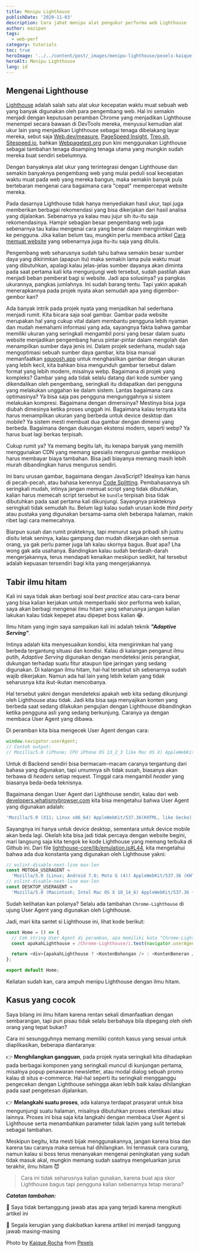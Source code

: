 ```yaml
---
title: Menipu Lighthouse
publishDate: '2020-11-03'
description: Cara jahat menipu alat pengukur performa web Lighthouse
author: mazipan
tags:
  - web-perf
category: tutorials
toc: true
heroImage: '../../content/post/_images/menipu-lighthouse/pexels-kaique-rocha-48013.jpg'
heroAlt: Menipu Lighthouse
lang: id
---
```


## Mengenai Lighthouse

[Lighthouse](https://github.com/GoogleChrome/lighthouse) adalah salah satu alat ukur kecepatan waktu muat sebuah web yang banyak digunakan oleh para pengembang web. Hal ini semakin menjadi dengan keputusan peramban Chrome yang menjadikan Lighthouse menempel secara bawaan di DevTools mereka, menyusul kemudian alat ukur lain yang menjadikan Lighthouse sebagai tenaga dibelakang layar mereka, sebut saja [Web.dev/measure](https://web.dev/measure/), [PageSpeed Insight](https://developers.google.com/speed/pagespeed/insights/), [Treo.sh](https://treo.sh/), [Sitespeed.io](https://www.sitespeed.io/), bahkan [Webpagetest.org](https://www.webpagetest.org/) pun kini menggunakan Lighthouse sebagai tambahan tenaga disamping tenaga utama yang mungkin sudah mereka buat sendiri sebelumnya.

Dengan banyaknya alat ukur yang terintegrasi dengan Lighthouse dan semakin banyaknya pengembang web yang mulai peduli soal kecepatan waktu muat pada web yang mereka bangun, maka semakin banyak pula bertebaran mengenai cara bagaimana cara "cepat" mempercepat website mereka.

Pada dasarnya Lighthouse tidak hanya menyediakan hasil ukur, tapi juga memberikan berbagai rekomendasi yang bisa dikerjakan dari hasil analisa yang dijalankan. Sebenarnya ya kalau mau jujur sih itu-itu saja rekomendasinya. Hampir sebagian besar pengembang web juga sebenarnya tau kalau mengenai cara yang benar dalam mengirimkan web ke pengguna. Jika kalian belum tau, mungkin perlu membaca artikel [Cara memuat website](/best-practice-loading-a-web) yang sebenarnya juga itu-itu saja yang ditulis.

Pengembang web seharusnya sudah tahu bahwa semakin besar sumber daya yang dikirimkan (apapun itu) maka semakin lama pula waktu muat yang dibutuhkan, apalagi kalau jelas-jelas sumber dayanya akan diminta pada saat pertama kali kita mengunjungi web tersebut, sudah pastilah akan menjadi beban pemberat bagi si website. Jadi apa solusinya? ya pangkas ukurannya, pangkas jumlahnya. Ini sudah barang tentu. Tapi yakin apakah menerapkannya pada projek nyata akan semudah apa yang digembor-gembor kan?

Ada banyak intrik pada projek nyata yang menjadikan hal sederhana menjadi rumit. Kita bicara saja soal gambar. Gambar pada website merupakan hal yang cukup vital dalam membantu pengguna lebih nyaman dan mudah memahami informasi yang ada, sayangnya fakta bahwa gambar memiliki ukuran yang seringkali mengambil porsi yang besar dalam suatu website menjadikan pengembang harus pintar-pintar dalam mengolah dan menampilkan sumber daya jenis ini. Dalam projek sederhana, mudah saja mengoptimasi sebuah sumber daya gambar, kita bisa manual memanfaatkan [squoosh.app](https://squoosh.app/) untuk menghasilkan gambar dengan ukuran yang lebih kecil, kita bahkan bisa mengunduh gambar tersebut dalam format yang lebih modern, misalnya webp. Bagaimana di projek yang kompleks? Gambar yang ada tidak selalu datang dari kode sumber yang dikendalikan oleh pengembang, seringkali itu didapatkan dari pengguna yang melakukan unggahan ke dalam sistem. Lantas bagaimana cara optimasinya? Ya bisa saja pas pengguna mengunggahnya si sistem melakukan kompresi. Bagaimana dengan dimensinya? Mestinya bisa juga diubah dimesinya ketika proses unggah ini. Bagaimana kalau ternyata kita harus menampilkan ukuran yang berbeda untuk device desktop dan mobile? Ya sistem mesti membuat dua gambar dengan dimensi yang berbeda. Bagaimana dengan dukungan ekstensi modern, seperti webp? Ya harus buat lagi berkas terpisah.

Cukup rumit ya? Ya memang begitu lah, itu kenapa banyak yang memilih menggunakan CDN yang memang spesialis mengurusi gambar meskipun harus membayar biaya tambahan. Bisa jadi biayanya memang masih lebih murah dibandingkan harus mengurus sendiri.

Ini baru urusan gambar, bagaimana dengan JavaScript? Idealnya kan harus di pecah-pecah, atau bahasa kerennya [Code Splitting](/kesalahpahaman-mengenai-code-splitting). Pembahasannya sih seringkali mudah, intinya jangan memuat script yang tidak dibutuhkan, kalian harus memecah script tersebut ke `bundle` terpisah bisa tidak dibutuhkan pada saat pertama kali dikunjungi. Sayangnya prakteknya seringkali tidak semudah itu. Belum lagi kalau sudah urusan kode _third party_ atau pustaka yang digunakan bersama-sama oleh beberapa halaman, makin ribet lagi cara memecahnya.

Biarpun susah dan rumit prakteknya, tapi menurut saya pribadi sih justru disitu letak seninya, kalau gampang dan mudah dikerjakan oleh semua orang, ya gak perlu pamer juga lah kalau skornya bagus. Buat apa? Lha wong gak ada usahanya. Bandingkan kalau sudah berdarah-darah mengerjakannya, terus mendapati kenaikan meskipun sedikit, hal tersebut adalah kepuasan tersendiri bagi kita yang mengerjakannya.

## Tabir ilmu hitam

Kali ini saya tidak akan berbagi soal _best practice_ atau cara-cara benar yang bisa kalian kerjakan untuk memperbaiki skor performa web kalian, saya akan berbagi mengenai ilmu hitam yang seharusnya jangan kalian lakukan kalau tidak kepepet atau dipepet boss kalian 😂.

Ilmu hitam yang ingin saya sampaikan kali ini adalah teknik **_"Adaptive Serving"_**.

Intinya adalah kita menyesuaikan kondisi, kita mengirimkan hal yang berbeda tergantung situasi dan kondisi. Kalau di kalangan penganut ilmu putih, _Adaptive Serving_ digunakan dengan mendeteksi jenis perangkat, dukungan terhadap suatu fitur ataupun tipe jaringan yang sedang digunakan. Di kalangan ilmu hitam, hal-hal tersebut sih sebenarnya sudah wajib dikerjakan. Namun ada hal lain yang lebih kelam yang tidak seharusnya kita ikut-ikutan mencobanya.

Hal tersebut yakni dengan mendeteksi apakah web kita sedang dikunjungi oleh Lighthouse atau tidak. Jadi kita bisa saja menyajikan konten yang berbeda saat sedang dilakukan pengujian dengan Lighthouse dibandingkan ketika pengguna asli yang sedang berkunjung. Caranya ya dengan membaca User Agent yang dibawa.

Di peramban kita bisa mengecek User Agent dengan cara:

```js
window.navigator.userAgent;
// Contoh output:
// Mozilla/5.0 (iPhone; CPU iPhone OS 13_2_3 like Mac OS X) AppleWebKit/605.1.15 (KHTML, like Gecko) Version/13.0.3 Mobile/15E148 Safari/604.1
```

Untuk di Backend sendiri bisa bermacam-macam caranya tergantung dari bahasa yang digunakan, tapi umumnya sih tidak susah, biasanya akan terbawa di _headers_ setiap request. Tinggal cara mengambil _header_ yang biasanya beda-beda teknisnya.

Bagaimana dengan User Agent dari Lighthouse sendiri, kalau dari web [developers.whatismybrowser.com](https://developers.whatismybrowser.com/useragents/parse/682595-google-lighthouse) kita bisa mengetahui bahwa User Agent yang digunakan adalah:

```js
'Mozilla/5.0 (X11; Linux x86_64) AppleWebKit/537.36(KHTML, like Gecko) Chrome/61.0.3116.0 Safari/537.36 Chrome-Lighthouse';
```

Sayangnya ini hanya untuk device desktop, sementara untuk device mobile akan beda lagi. Okelah kita bisa jadi tidak percaya dengan website begini, mari langsung saja kita tengok ke kode Lighthouse yang memang terbuka di Github ini. Dari file [lighthouse-core/lib/emulation.js#L44](https://github.com/GoogleChrome/lighthouse/blob/master/lighthouse-core/lib/emulation.js#L44), kita mengetahui bahwa ada dua konstanta yang digunakan oleh Lighthouse yakni:

```js
// eslint-disable-next-line max-len
const MOTOG4_USERAGENT =
  'Mozilla/5.0 (Linux; Android 7.0; Moto G (4)) AppleWebKit/537.36 (KHTML, like Gecko) Chrome/84.0.4143.7 Mobile Safari/537.36 Chrome-Lighthouse';
// eslint-disable-next-line max-len
const DESKTOP_USERAGENT =
  'Mozilla/5.0 (Macintosh; Intel Mac OS X 10_14_6) AppleWebKit/537.36 (KHTML, like Gecko) Chrome/84.0.4143.7 Safari/537.36 Chrome-Lighthouse';
```

Sudah kelihatan kan polanya? Selalu ada tambahan `Chrome-Lighthouse` di ujung User Agent yang digunakan oleh Lighthouse.

Jadi, mari kita santet si Lighthouse ini, lihat kode berikut:

```js
const Home = () => {
  // Cek string User Agent di peramban, apa memiliki kata "Chrome-Lighthouse" atau tidak
  const apakahLighthouse = /Chrome-Lighthouse/i.test(navigator.userAgent);

  return <div>{apakahLighthouse ? <KontenBohongan /> : <KontenBeneran />}</div>;
};

export default Home;
```

Keliatan sudah kan, cara ampuh menipu Lighthouse dengan ilmu hitam.

## Kasus yang cocok

Saya bilang ini ilmu hitam karena rentan sekali dimanfaatkan dengan sembarangan, tapi pun pisau tidak selalu berbahaya bila dipegang oleh oleh orang yang tepat bukan?

Cara ini sesungguhnya memang memiliki contoh kasus yang sesuai untuk diaplikasikan, beberapa diantaranya:

👉 **Menghilangkan gangguan**, pada projek nyata seringkali kita dihadapkan pada berbagai komponen yang seringkali muncul di kunjungan pertama, misalnya popup penawaran newsletter, atau modal dialog sebuah promo kalau di situs e-commerce.
Hal-hal seperti itu seringkali mengganggu pengecekan dengan Lighthouse sehingga akan lebih baik kalau dihilangkan pada saat pengetesan dijalankan.

👉 **Melangkahi suatu proses**, ada kalanya terdapat prasyarat untuk bisa mengunjungi suatu halaman, misalnya dibutuhkan proses otentikasi atau lainnya.
Proses ini bisa saja kita langkahi dengan membaca User Agent si Lighthouse serta menambahkan parameter tidak lazim yang sulit tertebak sebagai tambahan.

Meskipun begitu, kita mesti bijak menggunakannya, jangan karena bisa dan karena tau caranya maka semua hal dihilangkan.
Ini termasuk cara curang, namun kalau si boss terus menanyakan mengenai peningkatan yang sudah tidak masuk akal, mungkin memang sudah saatnya mengeluarkan jurus terakhir, ilmu hitam 😈

> Cara ini tidak seharusnya kalian gunakan, karena buat apa skor Lighthouse bagus tapi pengguna kalian sebenarnya tetap merana?

**_Catatan tambahan:_**

🏃 Saya tidak bertanggung jawab atas apa yang terjadi karena mengikuti artikel ini

🤸 Segala kerugian yang diakibatkan karena artikel ini menjadi tanggung jawab masing-masing

Photo by [Kaique Rocha](https://www.pexels.com/@kaiquestr?utm_content=attributionCopyText&utm_medium=referral&utm_source=pexels) from [Pexels](https://www.pexels.com/photo/people-canon-anonymous-levitate-48013/?utm_content=attributionCopyText&utm_medium=referral&utm_source=pexels)
